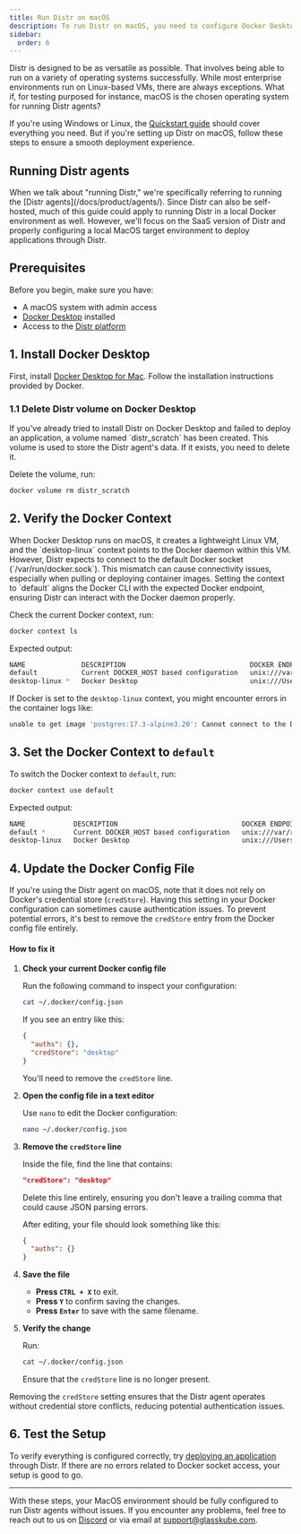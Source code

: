 ```yaml
---
title: Run Distr on macOS
description: To run Distr on macOS, you need to configure Docker Desktop, reset the Docker context to default, and update your Docker config to avoid credential store issues.
sidebar:
  order: 6
---
```



Distr is designed to be as versatile as possible. That involves being able to run on a variety of operating systems successfully. While most enterprise environments run on Linux-based VMs, there are always exceptions. What if, for testing purposed for instance, macOS is the chosen operating system for running Distr agents?

If you're using Windows or Linux, the [Quickstart guide](/docs/getting-started/quickstart/) should cover everything you need. But if you're setting up Distr on macOS, follow these steps to ensure a smooth deployment experience.

## Running Distr agents

<Aside type="note">
  When we talk about "running Distr," we're specifically referring to running
  the [Distr agents](/docs/product/agents/). Since Distr can also be
  self-hosted, much of this guide could apply to running Distr in a local Docker
  environment as well. However, we'll focus on the SaaS version of Distr and
  properly configuring a local MacOS target environment to deploy applications
  through Distr.
</Aside>

## Prerequisites

Before you begin, make sure you have:

- A macOS system with admin access
- [Docker Desktop](https://www.docker.com/products/docker-desktop/) installed
- Access to the [Distr platform](https://app.distr.sh/)

## 1. Install Docker Desktop

First, install [Docker Desktop for Mac](https://docs.docker.com/desktop/setup/install/mac-install/). Follow the installation instructions provided by Docker.

### 1.1 Delete Distr volume on Docker Desktop

<Aside type="note">
  If you've already tried to install Distr on Docker Desktop and failed to
  deploy an application, a volume named `distr_scratch` has been created. This
  volume is used to store the Distr agent's data. If it exists, you need to
  delete it.
</Aside>

Delete the volume, run:

```sh
docker volume rm distr_scratch
```

## 2. Verify the Docker Context

<Aside type="caution">
  When Docker Desktop runs on macOS, it creates a lightweight Linux VM, and the
  `desktop-linux` context points to the Docker daemon within this VM. However,
  Distr expects to connect to the default Docker socket
  (`/var/run/docker.sock`). This mismatch can cause connectivity issues,
  especially when pulling or deploying container images. Setting the context to
  `default` aligns the Docker CLI with the expected Docker endpoint, ensuring
  Distr can interact with the Docker daemon properly.
</Aside>

Check the current Docker context, run:

```sh
docker context ls
```

Expected output:

```sh
NAME              DESCRIPTION                               DOCKER ENDPOINT                                  ERROR
default           Current DOCKER_HOST based configuration   unix:///var/run/docker.sock
desktop-linux *   Docker Desktop                            unix:///Users/jakepage/.docker/run/docker.sock
```

If Docker is set to the `desktop-linux` context, you might encounter errors in the container logs like:

```sh
unable to get image 'postgres:17.3-alpine3.20': Cannot connect to the Docker daemon at unix:///Users/jakepage/.docker/run/docker.sock. Is the docker daemon running?
```

## 3. Set the Docker Context to `default`

To switch the Docker context to `default`, run:

```sh
docker context use default
```

Expected output:

```sh
NAME            DESCRIPTION                               DOCKER ENDPOINT                                  ERROR
default *       Current DOCKER_HOST based configuration   unix:///var/run/docker.sock
desktop-linux   Docker Desktop                            unix:///Users/jakepage/.docker/run/docker.sock
```

## 4. Update the Docker Config File

If you're using the Distr agent on macOS, note that it does not rely on Docker's credential store (`credStore`). Having this setting in your Docker configuration can sometimes cause authentication issues. To prevent potential errors, it's best to remove the `credStore` entry from the Docker config file entirely.

#### How to fix it

1. **Check your current Docker config file**

   Run the following command to inspect your configuration:

   ```sh
   cat ~/.docker/config.json
   ```

   If you see an entry like this:

   ```json
   {
     "auths": {},
     "credStore": "desktop"
   }
   ```

   You'll need to remove the `credStore` line.

2. **Open the config file in a text editor**

   Use `nano` to edit the Docker configuration:

   ```sh
   nano ~/.docker/config.json
   ```

3. **Remove the `credStore` line**

   Inside the file, find the line that contains:

   ```json
   "credStore": "desktop"
   ```

   Delete this line entirely, ensuring you don't leave a trailing comma that could cause JSON parsing errors.

   After editing, your file should look something like this:

   ```json
   {
     "auths": {}
   }
   ```

4. **Save the file**

   - **Press `CTRL + X`** to exit.
   - **Press `Y`** to confirm saving the changes.
   - **Press `Enter`** to save with the same filename.

5. **Verify the change**

   Run:

   ```sh
   cat ~/.docker/config.json
   ```

   Ensure that the `credStore` line is no longer present.

Removing the `credStore` setting ensures that the Distr agent operates without credential store conflicts, reducing potential authentication issues.

## 6. Test the Setup

To verify everything is configured correctly, try [deploying an application](/docs/guides/onboarding-a-docker-app/#creating-a-new-deployment) through Distr. If there are no errors related to Docker socket access, your setup is good to go.

---

With these steps, your MacOS environment should be fully configured to run Distr agents without issues. If you encounter any problems, feel free to reach out to us on [Discord](https://discord.gg/6qqBSAWZfW) or via email at support@glasskube.com.
